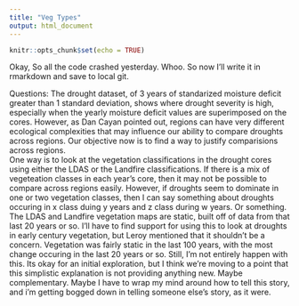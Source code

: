```yaml
---
title: "Veg Types"
output: html_document
---
```


```r
knitr::opts_chunk$set(echo = TRUE)
```

Okay, So all the code crashed yesterday.  Whoo.  So now I'll write it in rmarkdown and save to local git. 

Questions:
The drought dataset, of 3 years of standarized moisture deficit greater than 1 standard deviation, shows where drought severity is high, especially when the yearly moisture deficit values are superimposed on the cores.  However, as Dan Cayan pointed out, regions can have very different ecological complexities that may influence our ability to compare droughts across regions.  Our objective now is to find a way to justify comparisions across regions.  
One way is to look at the vegetation classifications in the drought cores using either the LDAS or the Landfire classifications.  If there is a mix of vegeteation classes in each year's core, then it may not be possible to compare across regions easily.  However, if droughts seem to dominate in one or two vegetation classes, then I can say something about droughts occuring in x class duing y years and z class during w years. Or something.  
The LDAS and Landfire vegetation maps are static, built off of data from that last 20 years or so.  I'll have to find support for using this to look at droughts in early century vegetation, but Leroy mentioned that it shouldn't be a concern.  Vegetation was fairly static in the last 100 years, with the most change occuring in the last 20 years or so.
Still, I'm not entirely happen with this.  Its okay for an initial exploration, but I think we're moving to a point that this simplistic explanation is not providing anything new.  Maybe complementary.  Maybe I have to wrap my mind around how to tell this story, and i'm getting bogged down in telling someone else's story, as it were.  